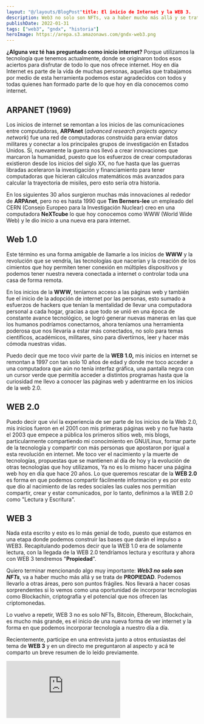 ```yaml
---
layout: "@/layouts/BlogPost"title: El inicio de Internet y la WEB 3.
description: Web3 no solo son NFTs, va a haber mucho más allá y se trata de PROPIEDAD. Podemos llevarlo a otras áreas, pero son puntos frágiles
publishDate: 2022-01-31
tags: ["web3", "gndx", "historia"]
heroImage: https://arepa.s3.amazonaws.com/gndx-web3.png
---
```


**¿Alguna vez té has preguntado como inicio internet?** Porque utilizamos la tecnología que tenemos actualmente, donde se originaron todos esos aciertos para disfrutar de todo lo que nos ofrece internet. Hoy en día Internet es parte de la vida de muchas personas, aquellas que trabajamos por medio de esta herramienta podemos estar agradecidos con todos y todas quienes han formado parte de lo que hoy en día conocemos como internet.

## ARPANET (1969)

Los inicios de internet se remontan a los inicios de las comunicaciones entre computadoras, **ARPAnet** (_advanced research projects agency network_) fue una red de computadoras construida para enviar datos militares y conectar a los principales grupos de investigación en Estados Unidos. Si, nuevamente la guerra nos llevó a crear innovaciones que marcaron la humanidad, puesto que los esfuerzos de crear computadoras existieron desde los inicios del siglo XX, no fue hasta que las guerras libradas aceleraron la investigación y financiamiento para tener computadoras que hicieran cálculos matemáticos más avanzados para calcular la trayectoria de misiles, pero esto sería otra historia.

En los siguientes 30 años surgieron muchas más innovaciones al rededor de **ARPAnet**, pero no es hasta 1990 que **Tim Berners-lee** un empleado del CERN (Consejo Europeo para la Investigación Nuclear) creo en una computadora **NeXTcube** lo que hoy conocemos como WWW (World Wide Web) y le dio inicio a una nueva era para internet.

## Web 1.0

Este término es una forma amigable de llamarle a los inicios de **WWW** y la revolución que se vendría, las tecnologías que nacerían y la creación de los cimientos que hoy permiten tener conexión en múltiples dispositivos y podemos tener nuestra nevera conectada a internet o controlar toda una casa de forma remota.

En los inicios de la **WWW**, teníamos acceso a las páginas web y también fue el inicio de la adopción de internet por las personas, esto sumado a esfuerzos de hackers que tenían la mentalidad de llevar una computadora personal a cada hogar, gracias a que todo se unió en una época de constante avance tecnológico, se logró generar nuevas maneras en las que los humanos podríamos conectarnos, ahora teníamos una herramienta poderosa que nos llevaría a estar más conectados, no solo para temas científicos, académicos, militares, sino para divertirnos, leer y hacer más cómoda nuestras vidas.

Puedo decir que me toco vivir parte de la **WEB 1.0,** mis inicios en internet se remontan a 1997 con tan solo 10 años de edad y donde me toco acceder a una computadora que aún no tenía interfaz gráfica, una pantalla negra con un cursor verde que permitía acceder a distintos programas hasta que la curiosidad me llevo a conocer las páginas web y adentrarme en los inicios de la web 2.0.

## WEB 2.0

Puedo decir que viví la experiencia de ser parte de los inicios de la Web 2.0, mis inicios fueron en el 2001 con mis primeras páginas web y no fue hasta el 2003 que empece a pública los primeros sitios web, mis blogs, particularmente compartiendo mi conocimiento en GNU/Linux, formar parte de la tecnología y compartir con más personas que apostaron por igual a esta revolución en internet. Me toco ver el nacimiento y la muerte de tecnologías, propuestas que se mantienen al día de hoy y la evolución de otras tecnologías que hoy utilizamos, Ya no es lo mismo hacer una página web hoy en día que hace 20 años. Lo que queremos rescatar de la **WEB 2.0** es forma en que podemos compartir fácilmente informacion y es por esto que dio al nacimiento de las redes sociales las cuales nos permitían compartir, crear y estar comunicados, por lo tanto, definimos a la WEB 2.0 como "Lectura y Escritura".

## WEB 3

Nada esta escrito y esto es lo más genial de todo, puesto que estamos en una etapa donde podemos construir las bases que darán el impulso a WEB3. Recapitulando podemos decir que la WEB 1.0 era de solamente lectura, con la llegada de la WEB 2.0 tendríamos lectura y escritura y ahora con WEB 3 tendremos "**Propiedad**".

Quiero terminar mencionando algo muy importante: **_Web3 no solo son NFTs_**, va a haber mucho más allá y se trata de **PROPIEDAD**. Podemos llevarlo a otras áreas, pero son puntos frágiles. Nos llevará a hacer cosas sorprendentes si lo vemos como una oportunidad de incorporar tecnologias como Blockachin, criptografia y el potencial que nos ofrecen las criptomonedas.

Lo vuelvo a repetir, WEB 3 no es solo NFTs, Bitcoin, Ethereum, Blockchain, es mucho más grande, es el inicio de una nueva forma de ver internet y la forma en que podemos incorporar tecnología a nuestro día a día.

Recientemente, participe en una entrevista junto a otros entusiastas del tema de **WEB 3** y en un directo me preguntaron al aspecto y acá te comparto un breve resumen de lo leído previamente.

<div className="video-wrapper">
	<iframe
		src="https://www.youtube.com/embed/ibs4kF0pqXU"
		title="YouTube video player"
		frameborder="0"
		allow="accelerometer; autoplay; clipboard-write; encrypted-media; gyroscope; picture-in-picture"
		allowfullscreen
	></iframe>
</div>
